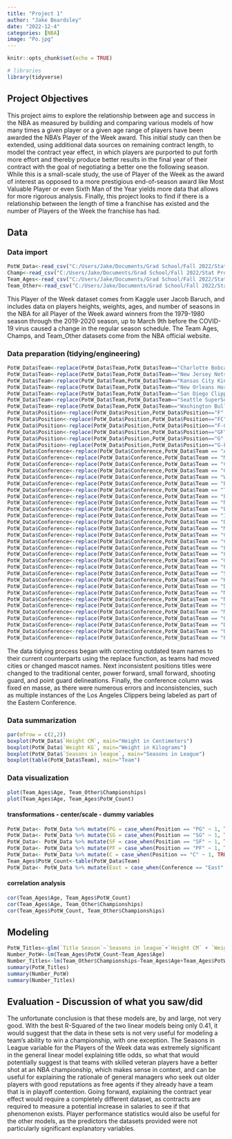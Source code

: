 ```yaml
---
title: "Project 1"
author: "Jake Beardsley"
date: "2022-12-4"
categories: [NBA]
image: "Po.jpg"
---
```



```r
knitr::opts_chunk$set(echo = TRUE)
```

```r
# libraries
library(tidyverse)
```


## Project Objectives

This project aims to explore the relationship between age and success in the NBA as measured by building and comparing various models of how many times a given player or a given age range of players have been awarded the NBA's Player of the Week award. This initial study can then be extended, using additional data sources on remaining contract length, to model the contract year effect, in which players are purported to put forth more effort and thereby produce better results in the final year of their contract with the goal of negotiating a better one the following season. While this is a small-scale study, the use of Player of the Week as the award of interest as opposed to a more prestigious end-of-season award like Most Valuable Player or even Sixth Man of the Year yields more data that allows for more rigorous analysis. Finally, this project looks to find if there is a relationship between the length of time a franchise has existed and the number of Players of the Week the franchise has had.


## Data

### Data import

```r
PotW_Data<-read_csv("C:/Users/Jake/Documents/Grad School/Fall 2022/Stat Programming/NBA_player_of_the_week.csv")
Champ<-read_csv("C:/Users/Jake/Documents/Grad School/Fall 2022/Stat Programming/Champions.csv")
Team_Ages<-read_csv("C:/Users/Jake/Documents/Grad School/Fall 2022/Stat Programming/Team Ages.csv")
Team_Other<-read_csv("C:/Users/Jake/Documents/Grad School/Fall 2022/Stat Programming/Team Other Data.csv")
```

This Player of the Week dataset comes from Kaggle user Jacob Baruch, and includes data on players heights, weights, ages, and number of seasons in the NBA for all Player of the Week award winners from the 1979-1980 season through the 2019-2020 season, up to March 9th before the COVID-19 virus caused a change in the regular season schedule. The Team Ages, Champs, and Team_Other datasets come from the NBA official website.

### Data preparation (tidying/engineering)

```r
PotW_Data$Team<-replace(PotW_Data$Team,PotW_Data$Team=="Charlotte Bobcats","Charlotte Hornets")
PotW_Data$Team<-replace(PotW_Data$Team,PotW_Data$Team=="New Jersey Nets","Brooklyn Nets")
PotW_Data$Team<-replace(PotW_Data$Team,PotW_Data$Team=="Kansas City Kings","Sacramento Kings")
PotW_Data$Team<-replace(PotW_Data$Team,PotW_Data$Team=="New Orleans Hornets","New Orleans Pelicans")
PotW_Data$Team<-replace(PotW_Data$Team,PotW_Data$Team=="San Diego Clippers","Los Angeles Clippers")
PotW_Data$Team<-replace(PotW_Data$Team,PotW_Data$Team=="Seattle SuperSonics","Oklahoma City Thunder")
PotW_Data$Team<-replace(PotW_Data$Team,PotW_Data$Team=="Washington Bullets","Washington Wizards")
PotW_Data$Position<-replace(PotW_Data$Position,PotW_Data$Position=="F","SF")
PotW_Data$Position<-replace(PotW_Data$Position,PotW_Data$Position=="FC","PF")
PotW_Data$Position<-replace(PotW_Data$Position,PotW_Data$Position=="F-C","PF")
PotW_Data$Position<-replace(PotW_Data$Position,PotW_Data$Position=="GF","SG")
PotW_Data$Position<-replace(PotW_Data$Position,PotW_Data$Position=="G","PG")
PotW_Data$Position<-replace(PotW_Data$Position,PotW_Data$Position=="G-F","SG")
PotW_Data$Conference<-replace(PotW_Data$Conference,PotW_Data$Team == "Atlanta Hawks", "East")
PotW_Data$Conference<-replace(PotW_Data$Conference,PotW_Data$Team == "Miami Heat", "East")
PotW_Data$Conference<-replace(PotW_Data$Conference,PotW_Data$Team == "Charlotte Hornets", "East")
PotW_Data$Conference<-replace(PotW_Data$Conference,PotW_Data$Team == "Orlando Magic", "East")
PotW_Data$Conference<-replace(PotW_Data$Conference,PotW_Data$Team == "Washington Wizards", "East")
PotW_Data$Conference<-replace(PotW_Data$Conference,PotW_Data$Team == "Boston Celtics", "East")
PotW_Data$Conference<-replace(PotW_Data$Conference,PotW_Data$Team == "Toronto Raptors", "East")
PotW_Data$Conference<-replace(PotW_Data$Conference,PotW_Data$Team == "Philadelphia Sixers", "East")
PotW_Data$Conference<-replace(PotW_Data$Conference,PotW_Data$Team == "New York Knicks", "East")
PotW_Data$Conference<-replace(PotW_Data$Conference,PotW_Data$Team == "Brooklyn Nets", "East")
PotW_Data$Conference<-replace(PotW_Data$Conference,PotW_Data$Team == "Indiana Pacers", "East")
PotW_Data$Conference<-replace(PotW_Data$Conference,PotW_Data$Team == "Detroit Pistons", "East")
PotW_Data$Conference<-replace(PotW_Data$Conference,PotW_Data$Team == "Milwaukee Bucks", "East")
PotW_Data$Conference<-replace(PotW_Data$Conference,PotW_Data$Team == "Chicago Bulls", "East")
PotW_Data$Conference<-replace(PotW_Data$Conference,PotW_Data$Team == "Cleveland Cavaliers", "East")
PotW_Data$Conference<-replace(PotW_Data$Conference,PotW_Data$Team == "Los Angeles Lakers", "West")
PotW_Data$Conference<-replace(PotW_Data$Conference,PotW_Data$Team == "Los Angeles Clippers", "West")
PotW_Data$Conference<-replace(PotW_Data$Conference,PotW_Data$Team == "Golden State Warriors", "West")
PotW_Data$Conference<-replace(PotW_Data$Conference,PotW_Data$Team == "Phoenix Suns", "West")
PotW_Data$Conference<-replace(PotW_Data$Conference,PotW_Data$Team == "Sacramento Kings", "West")
PotW_Data$Conference<-replace(PotW_Data$Conference,PotW_Data$Team == "Houston Rockets", "West")
PotW_Data$Conference<-replace(PotW_Data$Conference,PotW_Data$Team == "Dallas Mavericks", "West")
PotW_Data$Conference<-replace(PotW_Data$Conference,PotW_Data$Team == "Memphis Grizzlies", "West")
PotW_Data$Conference<-replace(PotW_Data$Conference,PotW_Data$Team == "New Orleans Pelicans", "West")
PotW_Data$Conference<-replace(PotW_Data$Conference,PotW_Data$Team == "San Antonio Spurs", "West")
PotW_Data$Conference<-replace(PotW_Data$Conference,PotW_Data$Team == "Minnesota Timberwolves", "West")
PotW_Data$Conference<-replace(PotW_Data$Conference,PotW_Data$Team == "Oklahoma City Thunder", "West")
PotW_Data$Conference<-replace(PotW_Data$Conference,PotW_Data$Team == "Denver Nuggets", "West")
PotW_Data$Conference<-replace(PotW_Data$Conference,PotW_Data$Team == "Utah Jazz", "West")
PotW_Data$Conference<-replace(PotW_Data$Conference,PotW_Data$Team == "Portland Trail Blazers", "West")
```


The data tidying process began with correcting outdated team names to their current counterparts using the replace function, as teams had moved cities or changed mascot names. Next inconsistent positions titles were changed to the traditional center, power forward, small forward, shooting guard, and point guard delineations. Finally, the conference column was fixed en masse, as there were numerous errors and inconsistencies, such as multiple instances of the Los Angeles Clippers being labeled as part of the Eastern Conference.

### Data summarization

```r
par(mfrow = c(2,2))
boxplot(PotW_Data$`Height CM`, main="Height in Centimeters")
boxplot(PotW_Data$`Weight KG`, main="Weight in Kilograms")
boxplot(PotW_Data$`Seasons in league`, main="Seasons in League")
boxplot(table(PotW_Data$Team), main="Team")
```



### Data visualization 

```r
plot(Team_Ages$Age, Team_Other$Championships)
plot(Team_Ages$Age, Team_Ages$PotW_Count)
```

#### transformations - center/scale - dummy variables

```r
PotW_Data<- PotW_Data %>% mutate(PG = case_when(Position == "PG" ~ 1, TRUE ~ 0))
PotW_Data<- PotW_Data %>% mutate(SG = case_when(Position == "SG" ~ 1, TRUE ~ 0))
PotW_Data<- PotW_Data %>% mutate(SF = case_when(Position == "SF" ~ 1, TRUE ~ 0))
PotW_Data<- PotW_Data %>% mutate(PF = case_when(Position == "PF" ~ 1, TRUE ~ 0))
PotW_Data<- PotW_Data %>% mutate(C = case_when(Position == "C" ~ 1, TRUE ~ 0))
Team_Ages$PotW_Count<-table(PotW_Data$Team)
PotW_Data<- PotW_Data %>% mutate(East = case_when(Conference == "East" ~ 1, TRUE ~ 0))
```

#### correlation analysis

```r
cor(Team_Ages$Age, Team_Ages$PotW_Count)
cor(Team_Ages$Age, Team_Other$Championships)
cor(Team_Ages$PotW_Count, Team_Other$Championships)
```

## Modeling

```r
PotW_Titles<-glm(`Title Season`~`Seasons in league`+`Height CM` + `Weight KG`+East, data=PotW_Data)
Number_PotW<-lm(Team_Ages$PotW_Count~Team_Ages$Age)
Number_Titles<-lm(Team_Other$Championships~Team_Ages$Age+Team_Ages$PotW_Count)
summary(PotW_Titles)
summary(Number_PotW)
summary(Number_Titles)
```

## Evaluation - Discussion of what you saw/did

The unfortunate conclusion is that these models are, by and large, not very good. With the best R-Squared of the two linear models being only 0.41, it would suggest that the data in these sets is not very useful for modeling a team's ability to win a championship, with one exception. The Seasons in League variable for the Players of the Week data was extremely significant in the general linear model explaining title odds, so what that would potentially suggest is that teams with skilled veteran players have a better shot at an NBA championship, which makes sense in context, and can be useful for explaining the rationale of general managers who seek out older players with good reputations as free agents if they already have a team that is in playoff contention. Going forward, explaining the contract year effect would require a completely different dataset, as contracts are required to measure a potential increase in salaries to see if that phenomenon exists. Player performance statistics would also be useful for the other models, as the predictors the datasets provided were not particularly significant explanatory variables.

